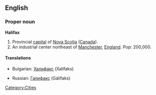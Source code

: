 ==English==

===Proper noun===
{{wikipedia}}
'''Halifax'''

# Provincial [[capital]] of [[Nova Scotia]] ([[Canada]]).
# An industrial center northeast of [[Manchester]], [[England]]. Pop: 200,000.

====Translations====
{{top}}
*Bulgarian: [[Халифакс]] (Xalifaks)
{{mid}}
*Russian: [[Галифакс]] (Gálifaks)
{{bottom}}

[[Category:Cities]]